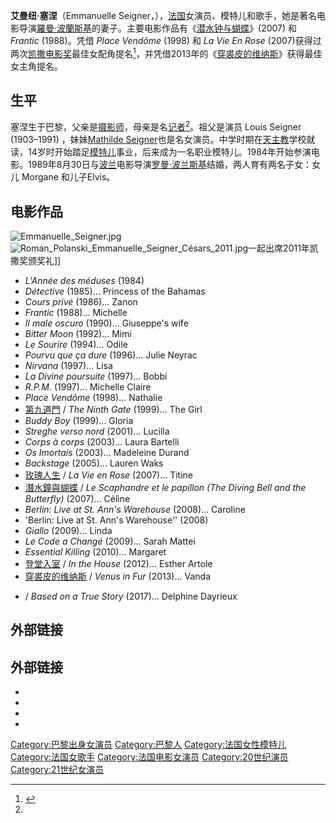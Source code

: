 {{noteTA
|T=zh-hk:艾曼妞·薛納;zh-cn:艾曼纽·塞涅;zh-tw:艾曼紐·辛葛娜;
|G1=Show
|G2=Movie
|1=zh-hk:艾曼妞;zh-cn:艾曼纽;zh-tw:艾曼紐;
|2=zh-hk:薛納;zh-cn:塞涅;zh-tw:辛葛娜;
}}
{{Infobox person
| name          = 艾曼妞·薛納<br><small>{{lang|fr|Emmanuelle Seigner}}</small>
| image         = Emmanuelle Seigner Cannes 2013 2.jpg
| imagesize     = 
| caption       = 出席2013年[[坎城影展|坎城影展]]
| birth_date    = {{Birth date and age|1966|6|22|df=y}}
| birth_place   = {{FRA}}[[巴黎|巴黎]]
| birth_name    = 
| occupation    = 女演员、模特儿和歌手
| years_active  = 1984年至今
| spouse        = {{marriage|[[羅曼·波蘭斯基|羅曼·波蘭斯基]]|1989}}
}}
'''艾曼纽·塞涅'''（Emmanuelle Seigner，{{bd|1966年|6月22日}}），[[法国|法国]]女演员、模特儿和歌手，她是著名电影导演[[羅曼·波蘭斯基|羅曼·波蘭斯基]]的妻子。主要电影作品有《[[潛水鐘與蝴蝶_(電影)|潜水钟与蝴蝶]]》(2007) 和 ''Frantic'' (1988)。凭借 ''Place Vendôme'' (1998) 和 ''La Vie En Rose'' (2007)获得过两次[[凯撒电影奖|凯撒电影奖]]最佳女配角提名<ref name="filmreference1">{{cite web|url=http://www.filmreference.com/film/45/Emmanuelle-Seigner.html\ |title=Emmanuelle Seigner Biography (1966-) |publisher=Filmreference.com |date= |accessdate=2013-04-23}}</ref>，并凭借2013年的《[[穿裘皮的维纳斯_(电影)|穿裘皮的维纳斯]]》获得最佳女主角提名。

==生平==

塞涅生于巴黎，父亲是[[摄影师|摄影师]]，母亲是名[[记者|记者]]<ref name="filmreference1"/>。祖父是演员 Louis Seigner (1903–1991) ，妹妹[[Mathilde_Seigner|Mathilde Seigner]]也是名女演员。中学时期在[[天主教|天主教]]学校就读，14岁时开始踏足[[模特儿|模特儿]]事业，后来成为一名职业模特儿。1984年开始参演电影。1989年8月30日与[[波兰|波兰]]电影导演[[罗曼·波兰斯基|罗曼·波兰斯基]]结婚，两人育有两名子女：女儿 Morgane 和儿子Elvis。

==电影作品==
[[File:Emmanuelle_Seigner.jpg|thumb]]
[[File:Roman_Polanski_Emmanuelle_Seigner_Césars_2011.jpg|thumb]]一起出席2011年凯撒奖颁奖礼]]
* ''L'Année des méduses'' (1984)
* ''Détective'' (1985)... Princess of the Bahamas
* ''Cours privé'' (1986)... Zanon
* ''Frantic'' (1988)... Michelle
* ''Il male oscuro'' (1990)... Giuseppe's wife
* ''Bitter Moon'' (1992)... Mimi
* ''Le Sourire'' (1994)... Odile
* ''Pourvu que ça dure'' (1996)... Julie Neyrac
* ''Nirvana'' (1997)... Lisa
* ''La Divine poursuite'' (1997)... Bobbi
* ''R.P.M.'' (1997)... Michelle Claire
* ''Place Vendôme'' (1998)... Nathalie
* [[鬼上門|第九道門]] / ''The Ninth Gate'' (1999)... The Girl
* ''Buddy Boy'' (1999)... Gloria
* ''Streghe verso nord'' (2001)... Lucilla
* ''Corps à corps'' (2003)... Laura Bartelli
* ''Os Imortais'' (2003)... Madeleine Durand
* ''Backstage'' (2005)... Lauren Waks
* [[玫瑰人生_(电影)|玫瑰人生]] / ''La Vie en Rose'' (2007)... Titine
* [[潛水鐘與蝴蝶_(電影)|潛水鐘與蝴蝶]] / ''Le Scaphandre et le papillon (The Diving Bell and the Butterfly)'' (2007)... Céline
* ''Berlin: Live at St. Ann's Warehouse'' (2008)... Caroline
* 'Berlin: Live at St. Ann's Warehouse'' (2008)
* ''Giallo'' (2009)... Linda
* ''Le Code a Changé'' (2009)... Sarah Mattei
* ''Essential Killing'' (2010)... Margaret
* [[登堂入室|登堂入室]] / ''In the House'' (2012)... Esther Artole
* [[穿裘皮的维纳斯_(电影)|穿裘皮的维纳斯]] / ''Venus in Fur'' (2013)... Vanda
* {{link-en|真實遊戲|Based on a True Story (film)}} / ''Based on a True Story'' (2017)... Delphine Dayrieux

==外部链接==
{{reflist}}

==外部链接==
{{Commons category|Emmanuelle Seigner}}
*{{IMDb name|0782561}}
*{{fashionmodel|id=Emmanuelle_Seigner|name=Emmanuelle Seigner}}
*{{amg name|64370}}
*{{allocine name|id=8591}}

{{Authority control}}
{{DEFAULTSORT:Seigner, Emmanuelle}}
[[Category:巴黎出身女演员|Category:巴黎出身女演员]]
[[Category:巴黎人|Category:巴黎人]]
[[Category:法国女性模特儿|Category:法国女性模特儿]]
[[Category:法国女歌手|Category:法国女歌手]]
[[Category:法国电影女演员|Category:法国电影女演员]]
[[Category:20世纪演员|Category:20世纪演员]]
[[Category:21世纪女演员|Category:21世纪女演员]]